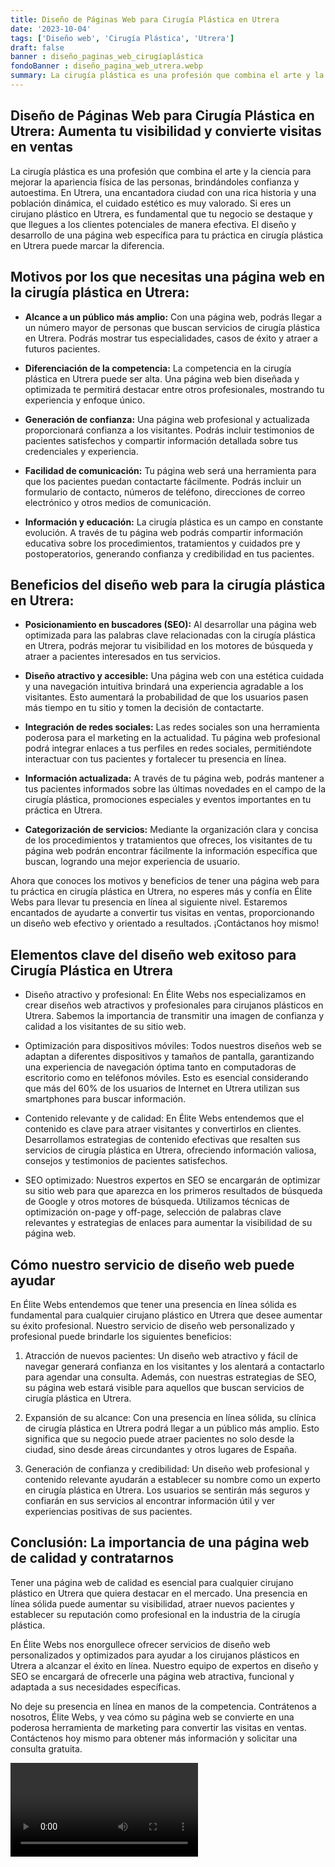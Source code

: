 ```yaml
---
title: Diseño de Páginas Web para Cirugía Plástica en Utrera
date: '2023-10-04'
tags: ['Diseño web', 'Cirugía Plástica', 'Utrera']
draft: false
banner : diseño_paginas_web_cirugíaplástica
fondoBanner : diseño_pagina_web_utrera.webp
summary: La cirugía plástica es una profesión que combina el arte y la ciencia para mejorar la apariencia física de las personas, brindándoles confianza y autoestima. En Utrera, una encantadora ciudad con una rica historia y una población dinámica, el cuidado estético es muy valorado. Si eres un cirujano plástico en Utrera, es fundamental que tu negocio se destaque y que llegues a los clientes potenciales de manera efectiva. El diseño y desarrollo de una página web específica para tu práctica en cirugía plástica en Utrera puede marcar la diferencia.
---
```


## Diseño de Páginas Web para Cirugía Plástica en Utrera: Aumenta tu visibilidad y convierte visitas en ventas

La cirugía plástica es una profesión que combina el arte y la ciencia para mejorar la apariencia física de las personas, brindándoles confianza y autoestima. En Utrera, una encantadora ciudad con una rica historia y una población dinámica, el cuidado estético es muy valorado. Si eres un cirujano plástico en Utrera, es fundamental que tu negocio se destaque y que llegues a los clientes potenciales de manera efectiva. El diseño y desarrollo de una página web específica para tu práctica en cirugía plástica en Utrera puede marcar la diferencia.

## Motivos por los que necesitas una página web en la cirugía plástica en Utrera:

- **Alcance a un público más amplio:** Con una página web, podrás llegar a un número mayor de personas que buscan servicios de cirugía plástica en Utrera. Podrás mostrar tus especialidades, casos de éxito y atraer a futuros pacientes.

- **Diferenciación de la competencia:** La competencia en la cirugía plástica en Utrera puede ser alta. Una página web bien diseñada y optimizada te permitirá destacar entre otros profesionales, mostrando tu experiencia y enfoque único.

- **Generación de confianza:** Una página web profesional y actualizada proporcionará confianza a los visitantes. Podrás incluir testimonios de pacientes satisfechos y compartir información detallada sobre tus credenciales y experiencia.

- **Facilidad de comunicación:** Tu página web será una herramienta para que los pacientes puedan contactarte fácilmente. Podrás incluir un formulario de contacto, números de teléfono, direcciones de correo electrónico y otros medios de comunicación.

- **Información y educación:** La cirugía plástica es un campo en constante evolución. A través de tu página web podrás compartir información educativa sobre los procedimientos, tratamientos y cuidados pre y postoperatorios, generando confianza y credibilidad en tus pacientes.

## Beneficios del diseño web para la cirugía plástica en Utrera:

- **Posicionamiento en buscadores (SEO):** Al desarrollar una página web optimizada para las palabras clave relacionadas con la cirugía plástica en Utrera, podrás mejorar tu visibilidad en los motores de búsqueda y atraer a pacientes interesados en tus servicios.

- **Diseño atractivo y accesible:** Una página web con una estética cuidada y una navegación intuitiva brindará una experiencia agradable a los visitantes. Esto aumentará la probabilidad de que los usuarios pasen más tiempo en tu sitio y tomen la decisión de contactarte.

- **Integración de redes sociales:** Las redes sociales son una herramienta poderosa para el marketing en la actualidad. Tu página web profesional podrá integrar enlaces a tus perfiles en redes sociales, permitiéndote interactuar con tus pacientes y fortalecer tu presencia en línea.

- **Información actualizada:** A través de tu página web, podrás mantener a tus pacientes informados sobre las últimas novedades en el campo de la cirugía plástica, promociones especiales y eventos importantes en tu práctica en Utrera.

- **Categorización de servicios:** Mediante la organización clara y concisa de los procedimientos y tratamientos que ofreces, los visitantes de tu página web podrán encontrar fácilmente la información específica que buscan, logrando una mejor experiencia de usuario.

Ahora que conoces los motivos y beneficios de tener una página web para tu práctica en cirugía plástica en Utrera, no esperes más y confía en Élite Webs para llevar tu presencia en línea al siguiente nivel. Estaremos encantados de ayudarte a convertir tus visitas en ventas, proporcionando un diseño web efectivo y orientado a resultados. ¡Contáctanos hoy mismo!

<GifSeo />

<Cta />

## Elementos clave del diseño web exitoso para Cirugía Plástica en Utrera

- Diseño atractivo y profesional: En Élite Webs nos especializamos en crear diseños web atractivos y profesionales para cirujanos plásticos en Utrera. Sabemos la importancia de transmitir una imagen de confianza y calidad a los visitantes de su sitio web.

- Optimización para dispositivos móviles: Todos nuestros diseños web se adaptan a diferentes dispositivos y tamaños de pantalla, garantizando una experiencia de navegación óptima tanto en computadoras de escritorio como en teléfonos móviles. Esto es esencial considerando que más del 60% de los usuarios de Internet en Utrera utilizan sus smartphones para buscar información.

- Contenido relevante y de calidad: En Élite Webs entendemos que el contenido es clave para atraer visitantes y convertirlos en clientes. Desarrollamos estrategias de contenido efectivas que resalten sus servicios de cirugía plástica en Utrera, ofreciendo información valiosa, consejos y testimonios de pacientes satisfechos.

- SEO optimizado: Nuestros expertos en SEO se encargarán de optimizar su sitio web para que aparezca en los primeros resultados de búsqueda de Google y otros motores de búsqueda. Utilizamos técnicas de optimización on-page y off-page, selección de palabras clave relevantes y estrategias de enlaces para aumentar la visibilidad de su página web.

## Cómo nuestro servicio de diseño web puede ayudar

En Élite Webs entendemos que tener una presencia en línea sólida es fundamental para cualquier cirujano plástico en Utrera que desee aumentar su éxito profesional. Nuestro servicio de diseño web personalizado y profesional puede brindarle los siguientes beneficios:

1. Atracción de nuevos pacientes: Un diseño web atractivo y fácil de navegar generará confianza en los visitantes y los alentará a contactarlo para agendar una consulta. Además, con nuestras estrategias de SEO, su página web estará visible para aquellos que buscan servicios de cirugía plástica en Utrera.

2. Expansión de su alcance: Con una presencia en línea sólida, su clínica de cirugía plástica en Utrera podrá llegar a un público más amplio. Esto significa que su negocio puede atraer pacientes no solo desde la ciudad, sino desde áreas circundantes y otros lugares de España.

3. Generación de confianza y credibilidad: Un diseño web profesional y contenido relevante ayudarán a establecer su nombre como un experto en cirugía plástica en Utrera. Los usuarios se sentirán más seguros y confiarán en sus servicios al encontrar información útil y ver experiencias positivas de sus pacientes.

## Conclusión: La importancia de una página web de calidad y contratarnos

Tener una página web de calidad es esencial para cualquier cirujano plástico en Utrera que quiera destacar en el mercado. Una presencia en línea sólida puede aumentar su visibilidad, atraer nuevos pacientes y establecer su reputación como profesional en la industria de la cirugía plástica.

En Élite Webs nos enorgullece ofrecer servicios de diseño web personalizados y optimizados para ayudar a los cirujanos plásticos en Utrera a alcanzar el éxito en línea. Nuestro equipo de expertos en diseño y SEO se encargará de ofrecerle una página web atractiva, funcional y adaptada a sus necesidades específicas.

No deje su presencia en línea en manos de la competencia. Contrátenos a nosotros, Élite Webs, y vea cómo su página web se convierte en una poderosa herramienta de marketing para convertir las visitas en ventas. Contáctenos hoy mismo para obtener más información y solicitar una consulta gratuita.

<Video />

<CtaBot job='Cirugía Plástica' city='Utrera'/>

<Gmaps query='Utrera+españa+maps' />
